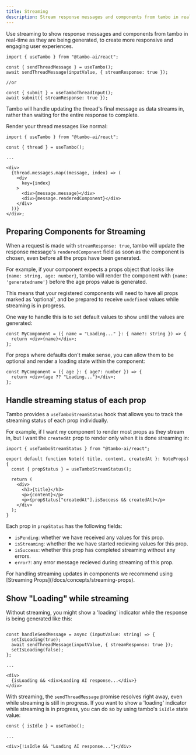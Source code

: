 ```yaml
---
title: Streaming
description: Stream response messages and components from tambo in real-time as they are being generated with a few lines of code.
---
```


Use streaming to show response messages and components from tambo in real-time as they are being generated, to create more responsive and engaging user experiences.

```tsx title="streaming.tsx"
import { useTambo } from "@tambo-ai/react";

const { sendThreadMessage } = useTambo();
await sendThreadMessage(inputValue, { streamResponse: true });

//or

const { submit } = useTamboThreadInput();
await submit({ streamResponse: true });
```

Tambo will handle updating the thread's final message as data streams in, rather than waiting for the entire response to complete.

Render your thread messages like normal:

```tsx title="streaming.tsx"
import { useTambo } from "@tambo-ai/react";

const { thread } = useTambo();

...

<div>
  {thread.messages.map((message, index) => (
    <div
      key={index}
    >
      <div>{message.message}</div>
      <div>{message.renderedComponent}</div>
    </div>
  ))}
</div>;
```

## Preparing Components for Streaming

When a request is made with `streamResponse: true`, tambo will update the response message's `renderedComponent` field as soon as the component is chosen, even before all the props have been generated.

For example, if your component expects a props object that looks like `{name: string, age: number}`, tambo will render the component with `{name: 'generatedname'}` before the age props value is generated.

This means that your registered components will need to have all props marked as 'optional', and be prepared to receive `undefined` values while streaming is in progress.

One way to handle this is to set default values to show until the values are generated:

```tsx title="streaming.tsx"
const MyComponent = ({ name = "Loading..." }: { name?: string }) => {
  return <div>{name}</div>;
};
```

For props where defaults don't make sense, you can allow them to be optional and render a loading state within the component:

```tsx title="streaming.tsx"
const MyComponent = ({ age }: { age?: number }) => {
  return <div>{age ?? "Loading..."}</div>;
};
```

## Handle streaming status of each prop

Tambo provides a `useTamboStreamStatus` hook that allows you to track the streaming status of each prop individually.

For example, if I want my component to render most props as they stream in, but I want the `createdAt` prop to render only when it is done streaming in:

```tsx title="props streaming status"
import { useTamboStreamStatus } from "@tambo-ai/react";

export default function Note({ title, content, createdAt }: NoteProps) {
  const { propStatus } = useTamboStreamStatus();

  return (
    <div>
      <h3>{title}</h3>
      <p>{content}</p>
      <p>{propStatus["createdAt"].isSuccess && createdAt}</p>
    </div>
  );
}
```

Each prop in `propStatus` has the following fields:

- `isPending`: whether we have received any values for this prop.
- `isStreaming`: whether the we have started recieving values for this prop.
- `isSuccess`: whether this prop has completed streaming without any errors.
- `error?`: any error message recieved during streaming of this prop.

<Callout type="info">
  For handling streaming updates in components we recommend using [Streaming
  Props](/docs/concepts/streaming-props).
</Callout>

## Show "Loading" while streaming

Without streaming, you might show a 'loading' indicator while the response is being generated like this:

```tsx

const handleSendMessage = async (inputValue: string) => {
  setIsLoading(true);
  await sendThreadMessage(inputValue, { streamResponse: true });
  setIsLoading(false);
};

...

<div>
  {isLoading && <div>Loading AI response...</div>}
</div>
```

With streaming, the `sendThreadMessage` promise resolves right away, even while streaming is still in progress. If you want to show a 'loading' indicator while streaming is in progress, you can do so by using tambo's `isIdle` state value:

```tsx
const { isIdle } = useTambo();

...

<div>{!isIdle && "Loading AI response..."}</div>
```
